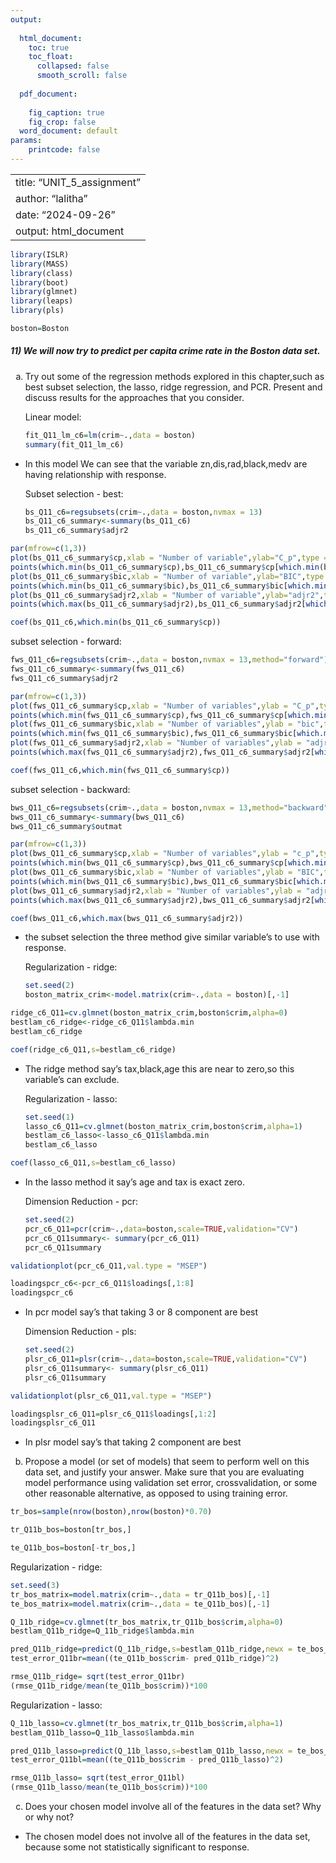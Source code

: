 ---
output:
  
  html_document:
    toc: true
    toc_float:
      collapsed: false
      smooth_scroll: false
        
  pdf_document:
    
    fig_caption: true
    fig_crop: false
  word_document: default
params:
    printcode: false
---


---
title: "UNIT_5_assignment"
author: "lalitha"
date: "2024-09-26"
output: html_document
---



```{r}
library(ISLR)
library(MASS)
library(class)
library(boot)
library(glmnet)
library(leaps)
library(pls)

```

```{r}
boston=Boston
```

##### 11) We will now try to predict per capita crime rate in the Boston data set.

a) Try out some of the regression methods explored in this chapter,such as best subset selection, the lasso, ridge regression, and PCR. Present and discuss results for the approaches that you consider.
     
     Linear model:
```{r}
fit_Q11_lm_c6=lm(crim~.,data = boston)
summary(fit_Q11_lm_c6)
```

- In this model We can see that the variable zn,dis,rad,black,medv are having relationship with response.

  Subset selection - best:
```{r}
bs_Q11_c6=regsubsets(crim~.,data = boston,nvmax = 13)
bs_Q11_c6_summary<-summary(bs_Q11_c6)
bs_Q11_c6_summary$adjr2
```


```{r}
par(mfrow=c(1,3))
plot(bs_Q11_c6_summary$cp,xlab = "Number of variable",ylab="C_p",type = "l")
points(which.min(bs_Q11_c6_summary$cp),bs_Q11_c6_summary$cp[which.min(bs_Q11_c6_summary$cp)],col="purple",cex=3,pch=20)
plot(bs_Q11_c6_summary$bic,xlab = "Number of variable",ylab="BIC",type = "l")
points(which.min(bs_Q11_c6_summary$bic),bs_Q11_c6_summary$bic[which.min(bs_Q11_c6_summary$bic)],col="purple",cex=3,pch=20)
plot(bs_Q11_c6_summary$adjr2,xlab = "Number of variable",ylab="adjr2",type = "l")
points(which.max(bs_Q11_c6_summary$adjr2),bs_Q11_c6_summary$adjr2[which.max(bs_Q11_c6_summary$adjr2)],col="purple",cex=3,pch=20)
```


```{r}
coef(bs_Q11_c6,which.min(bs_Q11_c6_summary$cp))
```

  subset selection - forward:
```{r}
fws_Q11_c6=regsubsets(crim~.,data = boston,nvmax = 13,method="forward")
fws_Q11_c6_summary<-summary(fws_Q11_c6)
fws_Q11_c6_summary$adjr2
```


```{r}
par(mfrow=c(1,3))
plot(fws_Q11_c6_summary$cp,xlab = "Number of variables",ylab = "C_p",type = "l")
points(which.min(fws_Q11_c6_summary$cp),fws_Q11_c6_summary$cp[which.min(fws_Q11_c6_summary$cp)],col="purple",cex=2,pch=20)
plot(fws_Q11_c6_summary$bic,xlab = "Number of variables",ylab = "bic",type = "l")
points(which.min(fws_Q11_c6_summary$bic),fws_Q11_c6_summary$bic[which.min(fws_Q11_c6_summary$bic)],col="purple",cex=2,pch=20)
plot(fws_Q11_c6_summary$adjr2,xlab = "Number of variables",ylab = "adjr2",type = "l")
points(which.max(fws_Q11_c6_summary$adjr2),fws_Q11_c6_summary$adjr2[which.max(fws_Q11_c6_summary$adjr2)],col="purple",cex=2,pch=20)
```


```{r}
coef(fws_Q11_c6,which.min(fws_Q11_c6_summary$cp))
```

  subset selection - backward:
```{r}
bws_Q11_c6=regsubsets(crim~.,data = boston,nvmax = 13,method="backward")
bws_Q11_c6_summary<-summary(bws_Q11_c6)
bws_Q11_c6_summary$outmat
```


```{r}
par(mfrow=c(1,3))
plot(bws_Q11_c6_summary$cp,xlab = "Number of variables",ylab = "c_p",type = "l")
points(which.min(bws_Q11_c6_summary$cp),bws_Q11_c6_summary$cp[which.min(bws_Q11_c6_summary$cp)],col="orange",cex=3,pch=20)
plot(bws_Q11_c6_summary$bic,xlab = "Number of variables",ylab = "BIC",type = "l")
points(which.min(bws_Q11_c6_summary$bic),bws_Q11_c6_summary$bic[which.min(bws_Q11_c6_summary$bic)],col="orange",cex=3,pch=20)
plot(bws_Q11_c6_summary$adjr2,xlab = "Number of variables",ylab = "adjr2",type = "l")
points(which.max(bws_Q11_c6_summary$adjr2),bws_Q11_c6_summary$adjr2[which.max(bws_Q11_c6_summary$adjr2)],col="orange",cex=3,pch=20)
```


```{r}
coef(bws_Q11_c6,which.max(bws_Q11_c6_summary$adjr2))
```

- the subset selection the three method give similar variable's to use with response.

  Regularization - ridge:
```{r}
set.seed(2)
boston_matrix_crim<-model.matrix(crim~.,data = boston)[,-1]
```


```{r}
ridge_c6_Q11=cv.glmnet(boston_matrix_crim,boston$crim,alpha=0)
bestlam_c6_ridge<-ridge_c6_Q11$lambda.min
bestlam_c6_ridge
```


```{r}
coef(ridge_c6_Q11,s=bestlam_c6_ridge)
```

- The ridge method say's tax,black,age this are near to zero,so this variable's can exclude.
  
  Regularization - lasso:
```{r}
set.seed(1)
lasso_c6_Q11=cv.glmnet(boston_matrix_crim,boston$crim,alpha=1)
bestlam_c6_lasso<-lasso_c6_Q11$lambda.min
bestlam_c6_lasso
```


```{r}
coef(lasso_c6_Q11,s=bestlam_c6_lasso)
```

- In the lasso method it say's age and tax is exact zero.

  Dimension Reduction - pcr:
```{r}
set.seed(2)
pcr_c6_Q11=pcr(crim~.,data=boston,scale=TRUE,validation="CV")
pcr_c6_Q11summary<- summary(pcr_c6_Q11)
pcr_c6_Q11summary
```



```{r}
validationplot(pcr_c6_Q11,val.type = "MSEP")
```


```{r}
loadingspcr_c6<-pcr_c6_Q11$loadings[,1:8]
loadingspcr_c6
```

- In pcr model say's that taking 3 or 8 component are best

  Dimension Reduction - pls:
```{r}

set.seed(2)
plsr_c6_Q11=plsr(crim~.,data=boston,scale=TRUE,validation="CV")
plsr_c6_Q11summary<- summary(plsr_c6_Q11)
plsr_c6_Q11summary
```


```{r}
validationplot(plsr_c6_Q11,val.type = "MSEP")
```


```{r}
loadingsplsr_c6_Q11=plsr_c6_Q11$loadings[,1:2]
loadingsplsr_c6_Q11
```

- In plsr model say's that taking  2 component are best


b) Propose a model (or set of models) that seem to perform well on this data set, and justify your answer. Make sure that you are
evaluating model performance using validation set error, crossvalidation, or some other reasonable alternative, as opposed to
using training error.


```{r}
tr_bos=sample(nrow(boston),nrow(boston)*0.70)
```


```{r}
tr_Q11b_bos=boston[tr_bos,]
```


```{r}
te_Q11b_bos=boston[-tr_bos,]
```

 
  Regularization - ridge:
```{r}
set.seed(3)
tr_bos_matrix=model.matrix(crim~.,data = tr_Q11b_bos)[,-1]
te_bos_matrix=model.matrix(crim~.,data = te_Q11b_bos)[,-1]
```


```{r}
Q_11b_ridge=cv.glmnet(tr_bos_matrix,tr_Q11b_bos$crim,alpha=0)
bestlam_Q11b_ridge=Q_11b_ridge$lambda.min
```


```{r}
pred_Q11b_ridge=predict(Q_11b_ridge,s=bestlam_Q11b_ridge,newx = te_bos_matrix)
test_error_Q11br=mean((te_Q11b_bos$crim- pred_Q11b_ridge)^2)
```


```{r}
rmse_Q11b_ridge= sqrt(test_error_Q11br)
(rmse_Q11b_ridge/mean(te_Q11b_bos$crim))*100
```

  Regularization - lasso:
```{r}
Q_11b_lasso=cv.glmnet(tr_bos_matrix,tr_Q11b_bos$crim,alpha=1)
bestlam_Q11b_lasso=Q_11b_lasso$lambda.min
```


```{r}
pred_Q11b_lasso=predict(Q_11b_lasso,s=bestlam_Q11b_lasso,newx = te_bos_matrix)
test_error_Q11bl=mean((te_Q11b_bos$crim - pred_Q11b_lasso)^2)
```


```{r}
rmse_Q11b_lasso= sqrt(test_error_Q11bl)
(rmse_Q11b_lasso/mean(te_Q11b_bos$crim))*100
```

c) Does your chosen model involve all of the features in the data set? Why or why not?

- The chosen model does not involve all of the features in the data set, because some not statistically significant to response.
